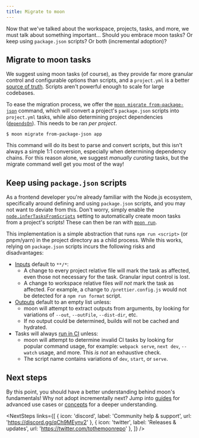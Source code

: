 ```yaml
---
title: Migrate to moon
---
```



Now that we've talked about the workspace, projects, tasks, and more, we must talk about something
important... Should you embrace moon tasks? Or keep using `package.json` scripts? Or both
(incremental adoption)?

## Migrate to moon tasks

We suggest using moon tasks (of course), as they provide far more granular control and configurable
options than scripts, and a `project.yml` is a better
[source of truth](./faq#what-should-be-considered-the-source-of-truth). Scripts aren't powerful
enough to scale for large codebases.

To ease the migration process, we offer the
[`moon migrate from-package-json`](./commands/migrate/from-package-json) command, which will convert
a project's `package.json` scripts into `project.yml` tasks, while also determining project
dependencies ([`dependsOn`](./config/project#dependsOn)). This needs to be ran _per project_.

```shell
$ moon migrate from-package-json app
```

This command will do its best to parse and convert scripts, but this isn't always a simple 1:1
conversion, especially when determining dependency chains. For this reason alone, we suggest
_manually curating_ tasks, but the migrate command well get you most of the way!

## Keep using `package.json` scripts

As a frontend developer you're already familiar with the Node.js ecosystem, specifically around
defining and using `package.json` scripts, and you may not want to deviate from this. Don't worry,
simply enable the [`node.inferTasksFromScripts`](./config/workspace#infertasksfromscripts) setting
to automatically create moon tasks from a project's scripts! These can then be ran with
[`moon run`](./commands/run).

This implementation is a simple abstraction that runs `npm run <script>` (or pnpm/yarn) in the
project directory as a child process. While this works, relying on `package.json` scripts incurs the
following risks and disadvantages:

- [Inputs](./config/project#inputs) default to `**/*`:
  - A change to every project relative file will mark the task as affected, even those not necessary
    for the task. Granular input control is lost.
  - A change to workspace relative files _will not_ mark the task as affected. For example, a change
    to `/prettier.config.js` would not be detected for a `npm run format` script.
- [Outputs](./config/project#outputs) default to an empty list unless:
  - moon will attempt to extract outputs from arguments, by looking for variations of `--out`,
    `--outFile`, `--dist-dir`, etc.
  - If no output could be determined, builds will not be cached and hydrated.
- Tasks will always [run in CI](./config/project#runinci) unless:
  - moon will attempt to determine invalid CI tasks by looking for popular command usage, for
    example: `webpack serve`, `next dev`, `--watch` usage, and more. This _is not_ an exhaustive
    check.
  - The script name contains variations of `dev`, `start`, or `serve`.

## Next steps

By this point, you should have a better understanding behind moon's fundamentals! Why not adopt
incrementally next? Jump into [guides](./guides) for advanced use cases or [concepts](./concepts)
for a deeper understanding.

<NextSteps
	links={[
		{ icon: 'discord', label: 'Community help & support', url: 'https://discord.gg/qCh9MEynv2' },
		{ icon: 'twitter', label: 'Releases & updates', url: 'https://twitter.com/tothemoonrepo' },
	]}
/>
